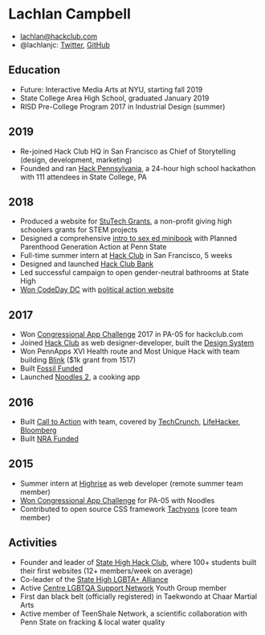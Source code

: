 # Lachlan Campbell

- lachlan@hackclub.com
- @lachlanjc: [Twitter](https://twitter.com/lachlanjc), [GitHub](https://github.com/lachlanjc)

## Education

- Future: Interactive Media Arts at NYU, starting fall 2019
- State College Area High School, graduated January 2019
- RISD Pre-College Program 2017 in Industrial Design (summer)

## 2019

- Re-joined Hack Club HQ in San Francisco as Chief of Storytelling (design, development, marketing)
- Founded and ran [Hack Pennsylvania](https://hackpenn.com), a 24-hour high school hackathon with 111 attendees in State College, PA

## 2018

- Produced a website for [StuTech Grants](https://grants.stutech.org), a non-profit giving high schoolers grants for STEM projects
- Designed a comprehensive [intro to sex ed minibook](https://gasp.netlify.com) with Planned Parenthood Generation Action at Penn State
- Full-time summer intern at [Hack Club](https://hackclub.com) in San Francisco, 5 weeks
- Designed and launched [Hack Club Bank](https://hackclub.com/bank)
- Led successful campaign to open gender-neutral bathrooms at State High
- [Won CodeDay DC](https://showcase.srnd.org/winter-2018/dc/wrapup) with [political action website](https://congress.now.sh)

## 2017

- Won [Congressional App Challenge](https://www.congressionalappchallenge.us/) 2017 in PA-05 for hackclub.com
- Joined [Hack Club](https://hackclub.com/) as web designer-developer, built the [Design System](https://github.com/hackclub/design-system)
- Won PennApps XVI Health route and Most Unique Hack with team building [Blink](https://www.blink.care/) ($1k grant from 1517)
- Built [Fossil Funded](https://fossilfunded.glitch.me)
- Launched [Noodles 2](https://getnoodl.es/), a cooking app

## 2016

- Built [Call to Action](https://www.usecalltoaction.com/) with team, covered by [TechCrunch](https://techcrunch.com/2016/11/22/call-to-action-lets-you-phone-your-congressperson-with-just-a-tap/), [LifeHacker](https://lifehacker.com/call-to-action-makes-it-easy-to-find-and-call-your-cong-1789232987), [Bloomberg](https://www.bloomberg.com/news/articles/2017-02-09/silicon-valley-fights-trump-in-its-free-time)
- Built [NRA Funded](https://lachlanjc.me/nrafunded)

## 2015

- Summer intern at [Highrise](https://highrisehq.com) as web developer (remote summer team member)
- [Won Congressional App Challenge](https://thompson.house.gov/press-release/thompson-announces-state-college-student-winner-congressional-app-challenge) for PA-05 with Noodles
- Contributed to open source CSS framework [Tachyons](https://tachyons.io/) (core team member)

## Activities

- Founder and leader of [State High Hack Club](https://statehigh.hackclub.com), where 100+ students built their first websites (12+ members/week on average)
- Co-leader of the [State High LGBTA+ Alliance](https://scasdpride.github.io)
- Active [Centre LGBTQA Support Network](http://www.centrelgbtqa.org/) Youth Group member
- First dan black belt (officially registered) in Taekwondo at Chaar Martial Arts
- Active member of TeenShale Network, a scientific collaboration with Penn State on fracking & local water quality
